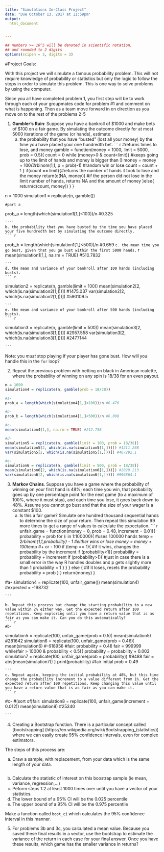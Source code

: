 ```yaml
---
title: "Simulations In-Class Project"
date: "Due October 13, 2017 at 11:59pm"
output:
  html_document


---
```


<style type="text/css">
.table {

    width: 80%;
    margin-left:10%; 
    margin-right:10%;
}
</style>
```r
## numbers >= 10^5 will be denoted in scientific notation,
## and rounded to 2 digits
options(scipen = 3, digits = 3)
```




#Project Goals:



With this project we will simulate a famous probability problem. This will not require knowledge of probability or statistics but only the logic to follow the steps in order to simulate this problem. This is one way to solve problems by using the computer. 


Since you all have completed problem 1, you first step will be to work through each of your groupmates code for problem #1 and comment on what is happening. Then as a team move forward in on direction as you move on to the rest of the problems 2-5

 1. **Gambler's Ruin**: Suppose you have a bankroll of $1000 and make bets of $100 on a fair game. By simulating the outcome directly for at most 5000 iterations of the game (or hands), estimate:
    a. the probability that you have "busted" (lost all your money) by the time you have placed your one hundredth bet. 
    ``` r
    #returns times to lose, and money
gamble = function(money = 1000, limit = 5000, prob = 0.5){
  count = 0
  while (money>0 & count<limit){ #keeps going up to the limit of hands and money is bigger than 0
    money = money + 100*(2*rbinom(1,1, p = prob)-1) #random win or lose
    count = count + 1
  }
  if(count == limit){#returns the number of hands it took to lose and the money
    return(c(NA, money)) #if the person did not lose in the limit number of hands, returns NA and the amount of money
  }else{
    return(c(count, money))
  }
}

n = 1000
simulation1 = replicate(n, gamble())

    #part a
prob_a = length(which(simulation1[1,]<100))/n #0.325

    ````
    b. the probability that you have busted by the time you have placed your five hundredth bet by simulating the outcome directly. 
    ``` r
prob_b = length(which(simulation1[1,]<500))/n #0.659
    ```
    c. the mean time you go bust, given that you go bust within the first 5000 hands.
    ``` r
mean(simulation1[1,], na.rm = TRUE) #510.7832
    
    ```
    d. the mean and variance of your bankroll after 100 hands (including busts).
    ``` r
simulation2 = replicate(n, gamble(limit = 100))
mean(simulation2[2, which(is.na(simulation2[1,]))]) #1475.037
var(simulation2[2, which(is.na(simulation2[1,]))]) #590109.5
    
    ```
    e. the mean and variance of your bankroll after 500 hands (including busts).
    ``` r
simulation3 = replicate(n, gamble(limit = 500))
mean(simulation3[2, which(is.na(simulation3[1,]))]) #2957.558
var(simulation3[2, which(is.na(simulation3[1,]))]) #2477144
    
    ```
 
Note: you *must* stop playing if your player has gone bust. How will you handle this in the `for` loop?

2. Repeat the previous problem with betting on black in American roulette, where the probability of winning on any spin is 18/38 for an even payout.
``` R
n = 1000
simulation4 = replicate(n, gamble(prob = 18/38))

#a-
prob_a = length(which(simulation4[1,]<100))/n #0.476

#b-
prob_b = length(which(simulation4[1,]<500))/n #0.898

#c-
mean(simulation4[1,], na.rm = TRUE) #212.758

#d- 
simulation5 = replicate(n, gamble(limit = 100, prob = 18/38))
mean(simulation5[2, which(is.na(simulation5[1,]))]) #1211.268
var(simulation5[2, which(is.na(simulation5[1,]))]) #467292.1

#e-
simulation6 = replicate(n, gamble(limit = 500, prob = 18/38))
mean(simulation6[2, which(is.na(simulation6[1,]))]) #2029.213
var(simulation6[2, which(is.na(simulation6[1,]))]) #996864.1
```
3. **Markov Chains**. Suppose you have a game where the probability of winning on your first hand is 48%; each time you win, that probability goes up by one percentage point for the next game (to a maximum of 100%, where it must stay), and each time you lose, it goes back down to 48%. Assume you cannot go bust and that the size of your wager is a constant $100.
    a. Is this a fair game? Simulate one hundred thousand sequential hands to determine the size of your return. Then repeat this simulation 99 more times to get a range of values to calculate the expectation.
    ``` r
    unfair_game = function(money = 0, prob = 0.48, increment = 0.01){
  probability = prob
  for (i in 1:100000){ #uses 100000 hands
    temp = 2*rbinom(1,1,probability) - 1 #either wins or lose
    money = money + 100*temp #+ or - 100
    if (temp == 1){ #if it wins, changes the probability by the increment
      if (probability<1){
        probability = probability + increment
        if (probability>1){ #just in case there is a small error in the way R handles doubles and p gets slightly more than 1
          probability = 1
        }
      }
    } else { #if it loses, resets the probability
      probability = prob
    }
  }
  return(money)
}

#a-
simulation4 = replicate(100, unfair_game())
mean(simulation4) #expected = -198732
    
    ```
    
    b. Repeat this process but change the starting probability to a new value within 2% either way. Get the expected return after 100 repetitions. Keep exploring until you have a return value that is as fair as you can make it. Can you do this automatically?
    ``` r
    #b- 
simulation5 = replicate(100, unfair_game(prob = 0.5))
mean(simulation5) #281642
simulation6 = replicate(100, unfair_game(prob = 0.46))
mean(simulation6) #-618958
#fair:
probability = 0.48
fair = 999999
while(fair > 10000 & probability < 0.5){
  probability = probability + 0.002
  simulation7 = replicate(100, unfair_game(prob = probability)) #9488
  fair = abs(mean(simulation7))
}
print(probability)
#fair initial prob = 0.49
    
    ```
    c. Repeat again, keeping the initial probability at 48%, but this time change the probability increment to a value different from 1%. Get the expected return after 100 repetitions. Keep changing this value until you have a return value that is as fair as you can make it. 
    ``` r
#c-
#(sort of)fair:
simulation8 = replicate(100, unfair_game(increment = 0.012))
mean(simulation8) #25340
    
    ```

4. Creating a Bootstrap function. There is a particular concept called [bootstrapping]
(https://en.wikipedia.org/wiki/Bootstrapping_(statistics)) where we can easily create 95% confidence intervals, even for complex estimators.

The steps of this process are:

  a. Draw a sample, with replacement, from your data which is the same length of your data.
``` r


```
  b. Calculate the statistic of interest on this boostrap sample (ie mean, variance, regression,...)
  c. Peform steps 1:2 at least 1000 times over until you have a vector of your statistics. 
  d. The lower bound of a 95% CI will be the 0.025 percentile
  e. The upper bound of a 95% CI will be the 0.975 percentile

Make a function called `boot_ci` which calculates the 95% confidence interval in this manner. 

5. For problems 3b and 3c, you calculated a mean value. Because you saved these final results in a vector, use the bootstrap to estimate the variance of the return in each case for your final answer. Once you have these results, which game has the smaller variance in returns?